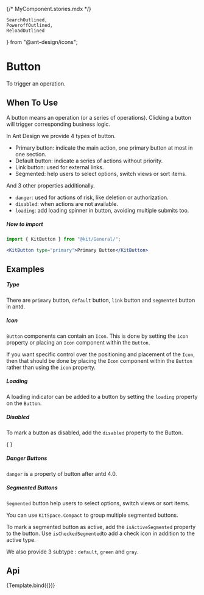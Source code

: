 {/* MyComponent.stories.mdx */}

    SearchOutlined,
    PoweroffOutlined,
    ReloadOutlined
} from "@ant-design/icons";

<Meta
    title="Design System/General/Button"
    argTypes={ButtonArgTypes}
/>

# Button

To trigger an operation.

## When To Use

A button means an operation (or a series of operations). Clicking a button will trigger corresponding business logic.

In Ant Design we provide 4 types of button.

-   Primary button: indicate the main action, one primary button at most in one section.
-   Default button: indicate a series of actions without priority.
-   Link button: used for external links.
-   Segmented: help users to select options, switch views or sort items.

And 3 other properties additionally.

-   `danger`: used for actions of risk, like deletion or authorization.
-   `disabled`: when actions are not available.
-   `loading`: add loading spinner in button, avoiding multiple submits too.

##### How to import
```jsx
import { KitButton } from "@kit/General/";

<KitButton type="primary">Primary Button</KitButton>
```

## Examples

##### Type

There are `primary` button, `default` button, `link` button and `segmented` button in antd.

<CustomCanvas content={Exemples.Type} source={Sources.Type} />

##### Icon

`Button` components can contain an `Icon`. This is done by setting the `icon` property or placing an `Icon` component within the `Button`.

If you want specific control over the positioning and placement of the `Icon`, then that should be done by placing the `Icon` component within the `Button` rather than using the `icon` property.

<CustomCanvas content={Exemples.Icon} source={Sources.Icon}/>

##### Loading

A loading indicator can be added to a button by setting the `loading` property on the `Button`.

<CustomCanvas content={Exemples.Loading} source={Sources.Loading}/>

##### Disabled

To mark a button as disabled, add the `disabled` property to the Button.

{
 <CustomCanvas content={Exemples.Disabled} source={Sources.Disabled}/>
}

##### Danger Buttons

`danger` is a property of button after antd 4.0.

<CustomCanvas content={Exemples.Danger} source={Sources.Danger} />

##### Segmented Buttons

`Segmented` button help users to select options, switch views or sort items.


<CustomCanvas content={Exemples.Segmented} source={Sources.Segmented} />

You can use `KitSpace.Compact` to group multiple segmented buttons.


<CustomCanvas content={Exemples.Compact} source={Sources.Compact} />

To mark a segmented button as active, add the `isActiveSegmented` property to the button.
Use `isCheckedSegmented`to add a check icon in addition to the active type.


<CustomCanvas content={Exemples.SegmentedActive} source={Sources.SegmentedActive} />

We also provide 3 subtype : `default`, `green` and `gray`.


<CustomCanvas content={Exemples.Subtypes} source={Sources.Subtypes} />

## Api

<Canvas>
    <Story name="Button">{Template.bind({})}</Story>
</Canvas>

 <Controls story="Button"/>
